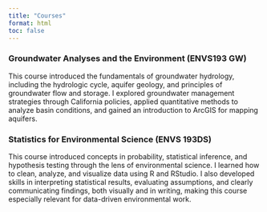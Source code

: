 ```yaml
---
title: "Courses"
format: html
toc: false
---
```


### Groundwater Analyses and the Environment (ENVS193 GW)

This course introduced the fundamentals of groundwater hydrology, including the hydrologic cycle, aquifer geology, and principles of groundwater flow and storage. I explored groundwater management strategies through California policies, applied quantitative methods to analyze basin conditions, and gained an introduction to ArcGIS for mapping aquifers.

### Statistics for Environmental Science (ENVS 193DS)

This course introduced concepts in probability, statistical inference, and hypothesis testing through the lens of environmental science. I learned how to clean, analyze, and visualize data using R and RStudio. I also developed skills in interpreting statistical results, evaluating assumptions, and clearly communicating findings, both visually and in writing, making this course especially relevant for data-driven environmental work.
